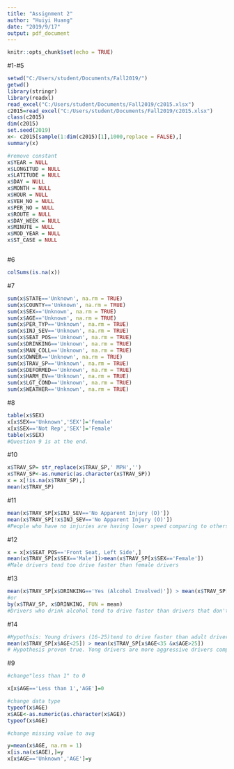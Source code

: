 ---
title: "Assignment 2"
author: "Huiyi Huang"
date: "2019/9/17"
output: pdf_document
---

```{r setup, include=FALSE}
knitr::opts_chunk$set(echo = TRUE)
```



#1-#5
```{r}
setwd("C:/Users/student/Documents/Fall2019/")
getwd()
library(stringr)
library(readxl)
read_excel("C:/Users/student/Documents/Fall2019/c2015.xlsx")
c2015=read_excel("C:/Users/student/Documents/Fall2019/c2015.xlsx")
class(c2015)
dim(c2015)
set.seed(2019)
x<- c2015[sample(1:dim(c2015)[1],1000,replace = FALSE),]
summary(x)

```
```{r}
#remove constant
x$YEAR = NULL
x$LONGITUD = NULL
x$LATITUDE = NULL
x$DAY = NULL
x$MONTH = NULL
x$HOUR = NULL
x$VEH_NO = NULL
x$PER_NO = NULL
x$ROUTE = NULL
x$DAY_WEEK = NULL
x$MINUTE = NULL
x$MOD_YEAR = NULL
x$ST_CASE = NULL



```



#6
```{r}
colSums(is.na(x))
```
#7
```{r}
sum(x$STATE=='Unknown', na.rm = TRUE)
sum(x$COUNTY=='Unknown', na.rm = TRUE)
sum(x$SEX=='Unknown', na.rm = TRUE)
sum(x$AGE=='Unknown', na.rm = TRUE)
sum(x$PER_TYP=='Unknown', na.rm = TRUE)
sum(x$INJ_SEV=='Unknown', na.rm = TRUE)
sum(x$SEAT_POS=='Unknown', na.rm = TRUE)
sum(x$DRINKING=='Unknown', na.rm = TRUE)
sum(x$MAN_COLL=='Unknown', na.rm = TRUE)
sum(x$OWNER=='Unknown', na.rm = TRUE)
sum(x$TRAV_SP=='Unknown', na.rm = TRUE)
sum(x$DEFORMED=='Unknown', na.rm = TRUE)
sum(x$HARM_EV=='Unknown', na.rm = TRUE)
sum(x$LGT_COND=='Unknown', na.rm = TRUE)
sum(x$WEATHER=='Unknown', na.rm = TRUE)

```


#8
```{r}
table(x$SEX)
x[x$SEX=='Unknown','SEX']='Female'
x[x$SEX=='Not Rep','SEX']='Female'
table(x$SEX)
#Question 9 is at the end.

```
#10
```{r}
x$TRAV_SP= str_replace(x$TRAV_SP,' MPH','') 
x$TRAV_SP<-as.numeric(as.character(x$TRAV_SP))
x = x[!is.na(x$TRAV_SP),]
mean(x$TRAV_SP)


```

#11

```{r}
mean(x$TRAV_SP[x$INJ_SEV=='No Apparent Injury (O)'])
mean(x$TRAV_SP[!x$INJ_SEV=='No Apparent Injury (O)'])
#People who have no injuries are having lower speed comparing to others who has injuries.

```
#12
```{r}
x = x[x$SEAT_POS=='Front Seat, Left Side',]
mean(x$TRAV_SP[x$SEX=='Male'])>mean(x$TRAV_SP[x$SEX=='Female'])
#Male drivers tend too drive faster than female drivers

```
#13
```{r}
mean(x$TRAV_SP[x$DRINKING=='Yes (Alcohol Involved)']) > mean(x$TRAV_SP[x$DRINKING=='No (Alcohol Not Involved)'])
#or
by(x$TRAV_SP, x$DRINKING, FUN = mean)
#Drivers who drink alcohol tend to drive faster than drivers that don't drink alcohol.
```
#14
```{r}
#Hypothsis: Young drivers (16-25)tend to drive faster than adult drivers(25-35).
mean(x$TRAV_SP[x$AGE<25]) > mean(x$TRAV_SP[x$AGE<35 &x$AGE>25])
# Hypothesis proven true. Yong drivers are more aggressive drivers comparing to adult drivers.
```


#9
```{r}
#change"less than 1" to 0

x[x$AGE=='Less than 1','AGE']=0
```
```{r}
#change data type
typeof(x$AGE)
x$AGE<-as.numeric(as.character(x$AGE))
typeof(x$AGE) 


```


```{r}
#change missing value to avg

y=mean(x$AGE, na.rm = 1)
x[is.na(x$AGE),]=y
x[x$AGE=='Unknown','AGE']=y


```







